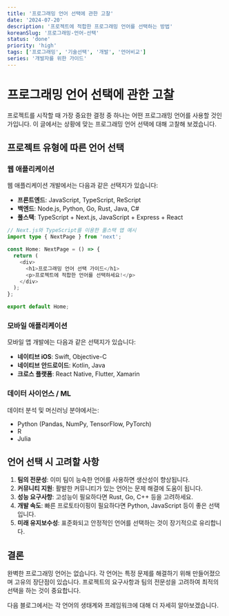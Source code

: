 ```yaml
---
title: '프로그래밍 언어 선택에 관한 고찰'
date: '2024-07-20'
description: '프로젝트에 적합한 프로그래밍 언어를 선택하는 방법'
koreanSlug: '프로그래밍-언어-선택'
status: 'done'
priority: 'high'
tags: ['프로그래밍', '기술선택', '개발', '언어비교']
series: '개발자를 위한 가이드'
---
```


# 프로그래밍 언어 선택에 관한 고찰

프로젝트를 시작할 때 가장 중요한 결정 중 하나는 어떤 프로그래밍 언어를 사용할 것인가입니다. 이 글에서는 상황에 맞는 프로그래밍 언어 선택에 대해 고찰해 보겠습니다.

## 프로젝트 유형에 따른 언어 선택

### 웹 애플리케이션

웹 애플리케이션 개발에서는 다음과 같은 선택지가 있습니다:

- **프론트엔드**: JavaScript, TypeScript, ReScript
- **백엔드**: Node.js, Python, Go, Rust, Java, C#
- **풀스택**: TypeScript + Next.js, JavaScript + Express + React

```typescript
// Next.js와 TypeScript를 이용한 풀스택 앱 예시
import type { NextPage } from 'next';

const Home: NextPage = () => {
  return (
    <div>
      <h1>프로그래밍 언어 선택 가이드</h1>
      <p>프로젝트에 적합한 언어를 선택하세요!</p>
    </div>
  );
};

export default Home;
```

### 모바일 애플리케이션

모바일 앱 개발에는 다음과 같은 선택지가 있습니다:

- **네이티브 iOS**: Swift, Objective-C
- **네이티브 안드로이드**: Kotlin, Java
- **크로스 플랫폼**: React Native, Flutter, Xamarin

### 데이터 사이언스 / ML

데이터 분석 및 머신러닝 분야에서는:

- Python (Pandas, NumPy, TensorFlow, PyTorch)
- R
- Julia

## 언어 선택 시 고려할 사항

1. **팀의 전문성**: 이미 팀이 능숙한 언어를 사용하면 생산성이 향상됩니다.
2. **커뮤니티 지원**: 활발한 커뮤니티가 있는 언어는 문제 해결에 도움이 됩니다.
3. **성능 요구사항**: 고성능이 필요하다면 Rust, Go, C++ 등을 고려하세요.
4. **개발 속도**: 빠른 프로토타이핑이 필요하다면 Python, JavaScript 등이 좋은 선택입니다.
5. **미래 유지보수성**: 표준화되고 안정적인 언어를 선택하는 것이 장기적으로 유리합니다.

## 결론

완벽한 프로그래밍 언어는 없습니다. 각 언어는 특정 문제를 해결하기 위해 만들어졌으며 고유의 장단점이 있습니다. 프로젝트의 요구사항과 팀의 전문성을 고려하여 최적의 선택을 하는 것이 중요합니다.

다음 블로그에서는 각 언어의 생태계와 프레임워크에 대해 더 자세히 알아보겠습니다. 